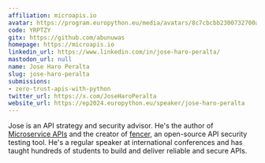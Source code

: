 ```yaml
---
affiliation: microapis.io
avatar: https://program.europython.eu/media/avatars/8c7cbcbb2300732700ae07c355bea321_KNq5p02.jpg
code: YRPTZY
gitx: https://github.com/abunuwas
homepage: https://microapis.io
linkedin_url: https://www.linkedin.com/in/jose-haro-peralta/
mastodon_url: null
name: Jose Haro Peralta
slug: jose-haro-peralta
submissions:
- zero-trust-apis-with-python
twitter_url: https://x.com/JoseHaroPeralta
website_url: https://ep2024.europython.eu/speaker/jose-haro-peralta
---
```


Jose is an API strategy and security advisor. He's the author of [Microservice APIs](https://www.manning.com/books/microservice-apis) and the creator of [fencer](https://github.com/abunuwas/fencer), an open-source API security testing tool. He's a regular speaker at international conferences and has taught hundreds of students to build and deliver reliable and secure APIs.
